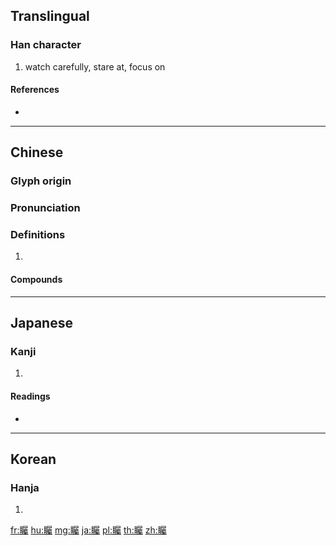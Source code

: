 {{character info/new}}
{{also|瞩}}
==Translingual==

===Han character===
{{Han char|rn=109|rad=目|as=21|sn=26|four=67027|canj=BUSEI}}

# watch carefully, stare at, focus on

====References====
* {{Han ref|kx=0821.170|dkj=23841|dj=1233.090|hdz=42523.110|uh=77DA|ud=30682|bh=C666|bd=50790}}

----

==Chinese==
{{zh-forms|s=瞩}}

===Glyph origin===
{{Han etym}}

===Pronunciation===
{{zh-pron
|m=zhǔ
|c=zuk1
|mc=y
|oc=y
|cat=
}}

===Definitions===
{{zh-hanzi}}

# {{rfdef|zh}}

====Compounds====
{{zh-der|令人矚目|倍受矚目|備受矚目|受人矚目|引人矚目|眾所矚目|矚望|矚目|舉世矚目|遠矚|駭矚|高瞻遠矚|麗矚}}

----

==Japanese==

===Kanji===
{{ja-kanji|grade=|rs=目21}}

# {{defn|lang=ja|sort=目21}}

====Readings====
* {{ja-readings|on=[[しょく]] (shoku), [[そく]] (soku)|kun=[[みる]] (miru)|nanori=}}

----

==Korean==

===Hanja===
{{ko-hanja|hangeul=촉|eumhun=|rv=chok|mr=ch'ok|y=chok}}

# {{defn|lang=ko|sort=目21}}

[[fr:矚]]
[[hu:矚]]
[[mg:矚]]
[[ja:矚]]
[[pl:矚]]
[[th:矚]]
[[zh:矚]]
